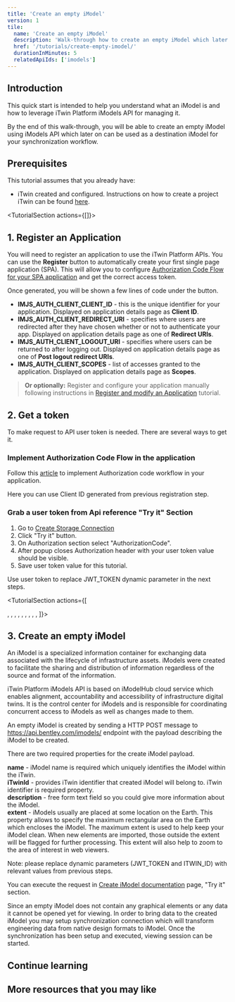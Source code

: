 ```yaml
---
title: 'Create an empty iModel'
version: 1
tile:
  name: 'Create an empty iModel'
  description: 'Walk-through how to create an empty iModel which later can be used for synchronization.'
  href: '/tutorials/create-empty-imodel/'
  durationInMinutes: 5
  relatedApiIds: ['imodels']
---
```


<Introduction 
  skillLevel="Basic" 
  durationInMinutes="5">

## Introduction

This quick start is intended to help you understand what an iModel is and how to leverage iTwin Platform iModels API for managing it.

By the end of this walk-through, you will be able to create an empty iModel using iModels API which later on can be used as a destination iModel for your synchronization workflow.

</Introduction>

<TutorialSection>

## Prerequisites

This tutorial assumes that you already have:

- iTwin created and configured. Instructions on how to create a project iTwin can be found [here](/tutorials/create-and-query-itwins-guide).

</TutorialSection>

<TutorialSection actions={[<CreateSPAButton clientName="Create empty iModel tutorial"/>]}>

## 1. Register an Application

You will need to register an application to use the iTwin Platform APIs. You can use the **Register** button to automatically create your first single page application (SPA). This will allow you to configure [Authorization Code Flow for your SPA application](/apis/overview/authorization/#authorize-single-page-applications-spa-and-desktopmobile-applications-native) and get the correct access token.

Once generated, you will be shown a few lines of code under the button.

- **IMJS_AUTH_CLIENT_CLIENT_ID** - this is the unique identifier for your application. Displayed on application details page as **Client ID**.
- **IMJS_AUTH_CLIENT_REDIRECT_URI** - specifies where users are redirected after they have chosen whether or not to authenticate your app. Displayed on application details page as one of **Redirect URIs**.
- **IMJS_AUTH_CLIENT_LOGOUT_URI** - specifies where users can be returned to after logging out. Displayed on application details page as one of **Post logout redirect URIs**.
- **IMJS_AUTH_CLIENT_SCOPES** - list of accesses granted to the application. Displayed on application details page as **Scopes**.

> **Or optionally:** Register and configure your application manually following instructions in [Register and modify an Application](/tutorials/register-and-modify-application/) tutorial.

</TutorialSection>

<TutorialSection>

## 2. Get a token

To make request to API user token is needed. There are several ways to get it.

### Implement Authorization Code Flow in the application

Follow this [article](/apis/overview/authorization/) to implement Authorization code workflow in your application.

<Alert type="informational">

Here you can use Client ID generated from previous registration step.

</Alert>

### Grab a user token from Api reference "Try it" Section

1. Go to [Create Storage Connection](/apis/synchronization/operations/create-storage-connection/)
1. Click "Try it" button.
1. On Authorization section select "AuthorizationCode".
1. After popup closes Authorization header with your user token value should be visible.
1. Save user token value for this tutorial.

<Alert type="informational">

Use user token to replace JWT_TOKEN dynamic parameter in the next steps.

</Alert>

</TutorialSection>

<TutorialSection actions={[
  <Title>Request Syntax</Title>,
  <CodeBlock language="http" code={`GET https://api.bentley.com/imodels HTTP/1.1`} />,
  <Title>Request Headers</Title>,
  <CodeBlock language="http" code={`Accept: application/vnd.bentley.itwin-platform.v2+json
Authorization: Bearer JWT_TOKEN
Content-Type: application/json`} />,
  <Title>Request Body</Title>,
  <CodeBlock language="json" code={`{
  "iTwinId":"ITWIN_ID",
  "name":"Sun City Renewable-energy Plant",
  "description":"Overall model of solar farms in Sun City",
  "extent":{
    "southWest":{
      "latitude":46.13267702834806,
      "longitude":7.672120009938448
    },
    "northEast":{
      "latitude":46.302763954781234,
      "longitude":7.835541640797823
    }
  }
}`} />,
  <Title>Response Headers</Title>,
  <CodeBlock language="http" code={`Content-Type: application/json
Location: https://api.bentley.com/imodels/5e19bee0-3aea-4355-a9f0-c6df9989ee7d`} />,
  <Title>Response Body</Title>,
  <CodeBlock language="json" code={`{
  "iModel":{
    "id":"5e19bee0-3aea-4355-a9f0-c6df9989ee7d",
    "displayName":"Sun City Renewable-energy Plant",
    "name":"Sun City Renewable-energy Plant",
    "description":"Overall model of wind and solar farms in Sun City",
    "initialized":true,
    "createdDateTime":"2020-10-20T10:51:33.1700000Z",
    "iTwinId":"ITWIN_ID",
    "extent":{
      "southWest":{
        "latitude":46.13267702834806,
        "longitude":7.672120009938448
      },
      "northEast":{
        "latitude":46.302763954781234,
        "longitude":7.835541640797823
      }
    },
    "_links":{
      "creator":{
        "href":"https://api.bentley.com/imodels/5e19bee0-3aea-4355-a9f0-c6df9989ee7d/users/42101fba-847a-4f4e-85a8-a4bed89065e4"
      }
    }
  }
}`} />
]}>

## 3. Create an empty iModel

An iModel is a specialized information container for exchanging data associated with the lifecycle of infrastructure assets.
iModels were created to facilitate the sharing and distribution of information regardless of the source and format of the information.

iTwin Platform iModels API is based on iModelHub cloud service which enables alignment, accountability and accessibility of infrastructure digital twins.
It is the control center for iModels and is responsible for coordinating concurrent access to iModels as well as changes made to them.

An empty iModel is created by sending a HTTP POST message to https://api.bentley.com/imodels/ endpoint with the payload describing the iModel to be created.

There are two required properties for the create iModel payload.

**name** - iModel name is required which uniquely identifies the iModel within the iTwin. <br/>
**iTwinId** - provides iTwin identifier that created iModel will belong to. iTwin identifier is required property. <br />
**description** - free form text field so you could give more information about the iModel. <br />
**extent** - iModels usually are placed at some location on the Earth.
This property allows to specify the maximum rectangular area on the Earth which encloses the iModel.
The maximum extent is used to help keep your iModel clean.
When new elements are imported, those outside the extent will be flagged for further processing.
This extent will also help to zoom to the area of interest in web viewers.

<Alert type="informational">

Note: please replace dynamic parameters (JWT_TOKEN and ITWIN_ID) with relevant values from previous steps.

</Alert>

You can execute the request in [Create iModel documentation](/apis/imodels-v2/operations/create-imodel/) page, "Try it" section.

Since an empty iModel does not contain any graphical elements or any data it cannot be opened yet for viewing.
In order to bring data to the created iModel you may setup synchronization connection which will transform engineering data from native design formats to iModel.
Once the synchronization has been setup and executed, viewing session can be started.

</TutorialSection>

<ContinueLearningSection>

## Continue learning

<TileList>
  <Tile
    name="Synchronize a file from iTwin Storage"
    description="Walk-through how to synchronize a file from iTwin Storage to an iModel using Synchronization API."
    href="/tutorials/synchronization-storage-tutorial"
  ></Tile>
</TileList>

## More resources that you may like

<TileList>
  <LinkCard
    title="Data Management API documentation"
    href="/api-groups/data-management/"
    description="An overview and detailed Data Management API documentation."
  />
  <LinkCard
    title="Overview of iModel"
    href="https://www.itwinjs.org/learning/imodels/#imodel-overview"
    description="An overview of iModel data structure."
    isExternal={true}
  />
</TileList>

</ContinueLearningSection>
